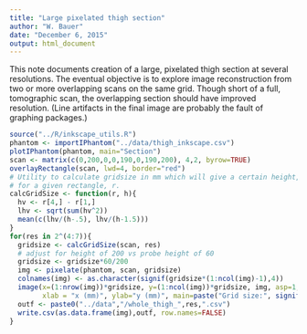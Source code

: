 ```yaml
---
title: "Large pixelated thigh section"
author: "W. Bauer"
date: "December 6, 2015"
output: html_document
---
```


This note documents creation of a large, pixelated thigh section at several resolutions. The eventual objective is to explore image reconstruction from two or more overlapping scans on the same grid. Though short of a full, tomographic scan, the overlapping section should have improved resolution. (Line artifacts in the final image are probably the fault of graphing packages.)

```r
source("../R/inkscape_utils.R")
phantom <- importIPhantom("../data/thigh_inkscape.csv")
plotIPhantom(phantom, main="Section")
scan <- matrix(c(0,200,0,0,190,0,190,200), 4,2, byrow=TRUE)
overlayRectangle(scan, lwd=4, border="red")
# Utility to calculate gridsize in mm which will give a certain height, h, in pixels
# for a given rectangle, r.
calcGridSize <- function(r, h){
  hv <- r[4,] - r[1,]
  lhv <- sqrt(sum(hv^2))
  mean(c(lhv/(h-.5), lhv/(h-1.5)))
}
for(res in 2^(4:7)){
  gridsize <- calcGridSize(scan, res)
  # adjust for height of 200 vs probe height of 60
  gridsize <- gridsize*60/200 
  img <- pixelate(phantom, scan, gridsize)
  colnames(img) <- as.character(signif(gridsize*(1:ncol(img)-1),4))
  image(x=(1:nrow(img))*gridsize, y=(1:ncol(img))*gridsize, img, asp=1, 
        xlab = "x (mm)", ylab="y (mm)", main=paste("Grid size:", signif(gridsize,4), "mm"))
  outf <- paste0("../data","/whole_thigh_",res,".csv")
  write.csv(as.data.frame(img),outf, row.names=FALSE)
}
```

